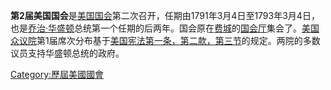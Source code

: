 {{Expand|time=2013-10-09T13:23:29+00:00}}
{{unreferenced|time=2013-10-09T13:23:29+00:00}}
{{Infobox United States Congress
|number         = 2
|previous       = 第1届
|next           = 第3届

|image          = Congress_Hall_exterior.jpg
|imagename      = [[国会厅|国会厅]]
|imagedate      = 2007年

|start          = 1791年3月4日
|end            = 1793年3月4日
|sessionnumber1 = 特殊
|sessionstart1  = 1791年3月4日
|sessionend1    = 1791年3月4日
|sessionnumber2 = 第一次
|sessionstart2  = 1791年10月24日
|sessionend2    = 1792年5月8日
|sessionnumber3 = 第二次
|sessionstart3  = 1792年11月5日
|sessionend3    = 1793年3月2日

|vp             = [[约翰·亚当斯|约翰·亚当斯]]
|pro tem        = [[理查德·亨利·李|理查德·亨利·李]]<br>[[约翰·兰登|约翰·兰登]]
|speaker        = [[乔纳森·特朗布尔二世|乔纳森·特朗布尔二世]]

|senators       = 28-30
|reps           = 67-69
|delegates      = 0
|s-majority     = 支持政府派；后转到反对政府派
|h-majority     = 支持政府派
}}
'''第2届美国国会'''是[[美国国会|美国国会]]第二次召开，任期由1791年3月4日至1793年3月4日，也是[[乔治·华盛顿|乔治·华盛顿]]总统第一个任期的后两年。国会原在[[费城|费城]]的[[国会厅|国会厅]]集会了。[[美国众议院|美国众议院]]第1届席次分布基于[[美国宪法|美国宪法]][[美国宪法第一条#第3节：各州众议员和直接税份额分配|第一条，第二款，第三节]]的规定。两院的多数议员支持华盛顿总统的政府。

{{美国国会}}
{{美國索引}}

[[Category:歷屆美國國會|Category:歷屆美國國會]]


{{government-stub}}